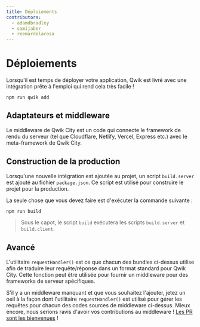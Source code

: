 ```yaml
---
title: Déploiements
contributors:
  - adamdbradley
  - samijaber
  - reemardelarosa
---
```


# Déploiements

Lorsqu'il est temps de déployer votre application, Qwik est livré avec une intégration prête à l'emploi qui rend cela très facile !

```shell
npm run qwik add
```

## Adaptateurs et middleware

Le middleware de Qwik City est un code qui connecte le framework de rendu du serveur (tel que Cloudflare, Netlify, Vercel, Express etc.) avec le meta-framework de Qwik City.


## Construction de la production

Lorsqu'une nouvelle intégration est ajoutée au projet, un script `build.server` est ajouté au fichier `package.json`. Ce script est utilisé pour construire le projet pour la production.

La seule chose que vous devez faire est d'exécuter la commande suivante :

```shell
npm run build
```

> Sous le capot, le script `build` exécutera les scripts `build.server` et `build.client`.

## Avancé

L'utilitaire `requestHandler()` est ce que chacun des bundles ci-dessus utilise afin de traduire leur requête/réponse dans un format standard pour Qwik City. Cette fonction peut être utilisée pour fournir un middleware pour des frameworks de serveur spécifiques.

S'il y a un middleware manquant et que vous souhaitez l'ajouter, jetez un oeil à la façon dont l'utilitaire `requestHandler()` est utilisé pour gérer les requêtes pour chacun des codes sources de middleware ci-dessus. Mieux encore, nous serions ravis d'avoir vos contributions au middleware ! [Les PR sont les bienvenues](https://github.com/BuilderIO/qwik/tree/main/packages/qwik-city/middleware) !
